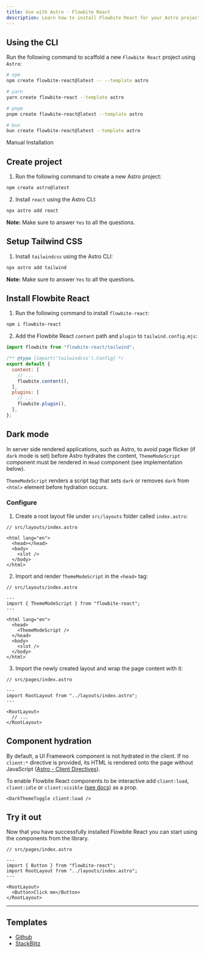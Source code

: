 ---
title: Use with Astro - Flowbite React
description: Learn how to install Flowbite React for your Astro project and start building modern websites with a lightning fast and content-focused web framework
---

## Using the CLI

Run the following command to scaffold a new `Flowbite React` project using `Astro`:

```bash
# npm
npm create flowbite-react@latest -- --template astro

# yarn
yarn create flowbite-react --template astro

# pnpm
pnpm create flowbite-react@latest --template astro

# bun
bun create flowbite-react@latest --template astro
```

<TextDivider>Manual Installation</TextDivider>

## Create project

1. Run the following command to create a new Astro project:

```bash
npm create astro@latest
```

2. Install `react` using the Astro CLI:

```bash
npx astro add react
```

**Note:** Make sure to answer `Yes` to all the questions.

## Setup Tailwind CSS

1. Install `tailwindcss` using the Astro CLI:

```bash
npx astro add tailwind
```

**Note:** Make sure to answer `Yes` to all the questions.

## Install Flowbite React

1. Run the following command to install `flowbite-react`:

```bash
npm i flowbite-react
```

2. Add the Flowbite React `content` path and `plugin` to `tailwind.config.mjs`:

```js {1,7,11}
import flowbite from "flowbite-react/tailwind";

/** @type {import('tailwindcss').Config} */
export default {
  content: [
    // ...
    flowbite.content(),
  ],
  plugins: [
    // ...
    flowbite.plugin(),
  ],
};
```

## Dark mode

In server side rendered applications, such as Astro, to avoid page flicker (if `dark` mode is set) before Astro hydrates the content, `ThemeModeScript` component must be rendered in `Head` component (see implementation below).

`ThemeModeScript` renders a script tag that sets `dark` or removes `dark` from `<html>` element before hydration occurs.

### Configure

1. Create a root layout file under `src/layouts` folder called `index.astro`:

```tsx
// src/layouts/index.astro

<html lang="en">
  <head></head>
  <body>
    <slot />
  </body>
</html>
```

2. Import and render `ThemeModeScript` in the `<head>` tag:

```tsx {4,9}
// src/layouts/index.astro

---
import { ThemeModeScript } from "flowbite-react";
---

<html lang="en">
  <head>
    <ThemeModeScript />
  </head>
  <body>
    <slot />
  </body>
</html>
```

3. Import the newly created layout and wrap the page content with it:

```tsx {4,7-9}
// src/pages/index.astro

---
import RootLayout from "../layouts/index.astro";
---

<RootLayout>
  // ...
</RootLayout>

```

## Component hydration

By default, a UI Framework component is not hydrated in the client. If no `client:*` directive is provided, its HTML is rendered onto the page without JavaScript ([Astro - Client Directives](https://docs.astro.build/en/reference/directives-reference/#client-directives)).

To enable Flowbite React components to be interactive add `client:load`, `client:idle` or `client:visible` ([see docs](https://docs.astro.build/en/reference/directives-reference/#clientload)) as a prop.

```tsx
<DarkThemeToggle client:load />
```

## Try it out

Now that you have successfully installed Flowbite React you can start using the components from the library.

```tsx
// src/pages/index.astro

---
import { Button } from "flowbite-react";
import RootLayout from "../layouts/index.astro";
---

<RootLayout>
  <Button>Click me</Button>
</RootLayout>
```

<hr />

## Templates

- [Github](https://github.com/themesberg/flowbite-react-template-astro)
- [StackBlitz](https://stackblitz.com/edit/flowbite-react-template-astro)
